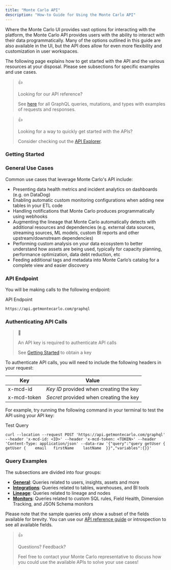 ```yaml
---
title: "Monte Carlo API"
description: "How-to Guide for Using the Monte Carlo API"
---
```


Where the Monte Carlo UI provides vast options for interacting with the platform, the Monte Carlo API provides users with the ability to interact with their data programmatically. Many of the options outlined in this guide are also available in the UI, but the API does allow for even more flexibility and customization in user workspaces.

The following page explains how to get started with the API and the various resources at your disposal. Please see subsections for specific examples and use cases.

> 👍
> 
> Looking for our API reference?
> 
> See [here](https://apidocs.getmontecarlo.com) for all GraphQL queries, mutations, and types with examples of requests and responses.

> 👍
> 
> Looking for a way to quickly get started with the APIs?
> 
> Consider checking out the [API Explorer](/docs/api-explorer).

### Getting Started

### General Use Cases

Common use cases that leverage Monte Carlo's API include:

* Presenting data health metrics and incident analytics on dashboards (e.g. on DataDog)
* Enabling automatic custom monitoring configurations when adding new tables in your ETL code
* Handling notifications that Monte Carlo produces programmatically using webhooks
* Augmenting the lineage that Monte Carlo automatically detects with additional resources and dependencies (e.g. external data sources, streaming sources, ML models, custom BI reports and other upstream/downstream dependencies)
* Performing custom analysis on your data ecosystem to better understand how assets are being used, typically for capacity planning, performance optimization, data debt reduction, etc
* Feeding additional tags and metadata into Monte Carlo’s catalog for a complete view and easier discovery

### API Endpoint

You will be making calls to the following endpoint:

API Endpoint

`https://api.getmontecarlo.com/graphql
`

### Authenticating API Calls

> 📘
> 
> An API key is required to authenticate API calls
> 
> See [Getting Started](/docs/creating-an-api-token) to obtain a key

To authenticate API calls, you will need to include the following headers in your request:

| Key         | Value                                   |
| ----------- | --------------------------------------- |
| x-mcd-id    | _Key ID_ provided when creating the key |
| x-mcd-token | _Secret_ provided when creating the key |

For example, try running the following command in your terminal to test the API using your API key:

Test Query

`curl --location --request POST 'https://api.getmontecarlo.com/graphql' --header 'x-mcd-id: <ID>' --header 'x-mcd-token: <TOKEN>' --header 'Content-Type: application/json' --data-raw '{"query":"query getUser {  getUser {    email   firstName    lastName  }}","variables":{}}'
`

### Query Examples

The subsections are divided into four groups:

* [**General**](/docs/general): Queries related to users, insights, assets and more
* [**Integrations**](/docs/integrations): Queries related to tables, warehouses, and BI tools
* [**Lineage**](/docs/lineage): Queries related to lineage and nodes
* [**Monitors**](/docs/monitors): Queries related to custom SQL rules, Field Health, Dimension Tracking, and JSON Schema monitors

Please note that the sample queries only show a subset of the fields available for brevity. You can use our [API reference guide](https://apidocs.getmontecarlo.com) or introspection to see all available fields.

> 👍
> 
> Questions? Feedback?
> 
> Feel free to contact your Monte Carlo representative to discuss how you could use the available APIs to solve your use cases!